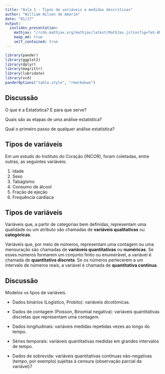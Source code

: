 ```yaml
---
title: "Aula 1 - Tipos de variáveis e medidas descritivas"
author: "William Nilson de Amorim"
date: "01/17"
output: 
  ioslides_presentation:
    mathjax: "//cdn.mathjax.org/mathjax/latest/MathJax.js?config=TeX-AMS-MML_HTMLorMML"
    keep_md: true
    self_contained: true
---
```


```r
library(pander)
library(ggplot2)
library(dplyr)
library(magrittr)
library(lubridate)
library(vcd)
panderOptions("table.style", "rmarkdown")
```

## Discussão

O que é a Estatística? E para que serve?

Quais são as etapas de uma análise estatística?

Qual o primeiro passo de qualquer análise estatística?


## Tipos de variáveis

Em um estudo do Instituto do Coração (INCOR), foram coletadas, entre outras, as seguintes variáveis:

1. Idade
2. Sexo
3. Tabagismo
4. Consumo de álcool
5. Fração de ejeção
6. Frequência cardíaca

## Tipos de variáveis

Variáveis que, a partir de categorias bem definidas, representam uma qualidade ou um atributo são chamadas de **variáveis qualitativas** ou **categóricas**.

Variáveis que, por meio de números, representam uma contagem ou uma mensuração são chamadas de **variáveis quantitativas** ou **numéricas**. Se esses números formarem um conjunto finito ou enumerável, a variável é chamada de **quantitativa discreta**. Se os números pertecerem a um intervalo de números reais, a variável é chamada de **quantitativa contínua**.

## Discussão

Modelos vs tipos de variáveis.

- Dados binários (Logístico, Probito): variáveis dicotômicas.

- Dados de contagem (Poisson, Binomial negativa): variáveis quantitativas discretas que representam uma contagem.

- Dados longitudinais: variáveis medidas repetidas vezes ao longo do tempo.

- Séries temporais: variáveis quantitativas medidas em grandes intervalos de tempo.

- Dados de sobrevida: variáveis quantitativas contínuas não-negativas (tempo, por exemplo) sujeitas à censura (observação parcial da variável)7

